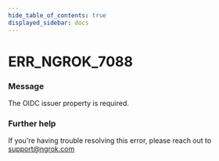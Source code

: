 ```yaml
---
hide_table_of_contents: true
displayed_sidebar: docs
---
```



# ERR_NGROK_7088

### Message

The OIDC issuer property is required.

<ErrorDetails error="err_ngrok_7088" />

### Further help

If you're having trouble resolving this error, please reach out to [support@ngrok.com](mailto:support@ngrok.com?subject=Help%20with%20ERR_NGROK_7088)
